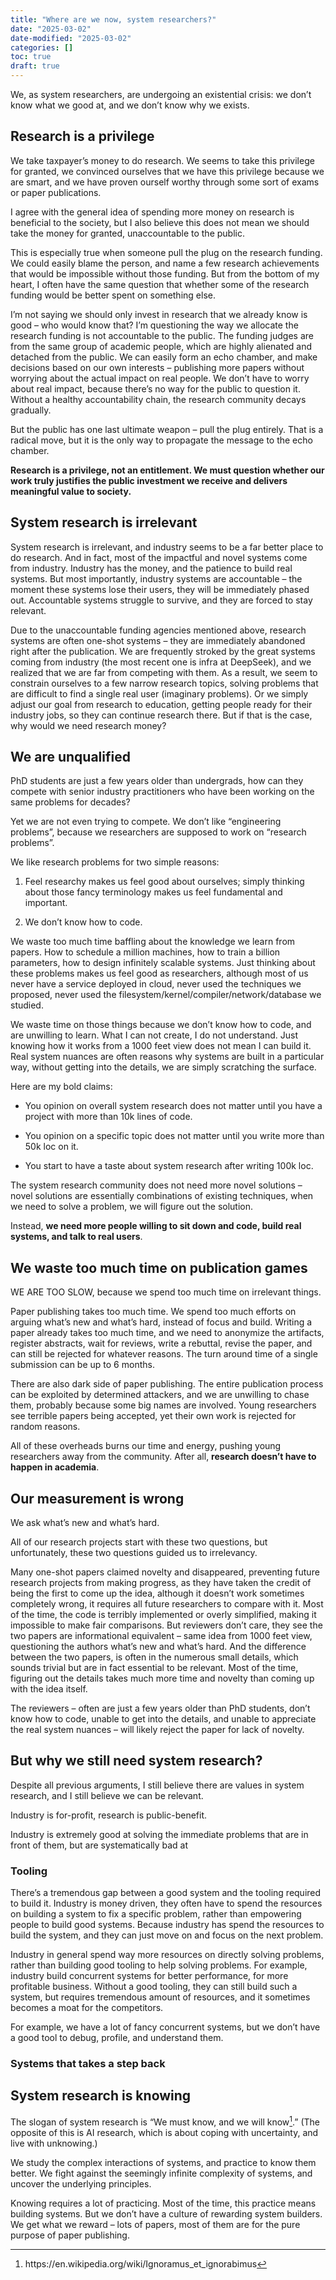 ```yaml
---
title: "Where are we now, system researchers?"
date: "2025-03-02"
date-modified: "2025-03-02"
categories: []
toc: true
draft: true 
---
```


We, as system researchers, are undergoing an existential crisis: we don't know what we good at, and we don't know why we exists. 


## Research is a privilege
We take taxpayer's money to do research.
We seems to take this privilege for granted, we convinced ourselves that we have this privilege because we are smart, and we have proven ourself worthy through some sort of exams or paper publications.

I agree with the general idea of spending more money on research is beneficial to the society,
but I also believe this does not mean we should take the money for granted, unaccountable to the public.

This is especially true when someone pull the plug on the research funding.
We could easily blame the person, and name a few research achievements that would be impossible without those funding.
But from the bottom of my heart, I often have the same question that whether some of the research funding would be better spent on something else.

I'm not saying we should only invest in research that we already know is good -- who would know that?
I'm questioning the way we allocate the research funding is not accountable to the public.
The funding judges are from the same group of academic people, which are highly alienated and detached from the public.
We can easily form an echo chamber, and make decisions based on our own interests -- publishing more papers without worrying about the actual impact on real people.
We don't have to worry about real impact, because there's no way for the public to question it.
Without a healthy accountability chain, the research community decays gradually.

But the public has one last ultimate weapon -- pull the plug entirely.
That is a radical move, but it is the only way to propagate the message to the echo chamber.

**Research is a privilege, not an entitlement. We must question whether our work truly justifies the public investment we receive and delivers meaningful value to society.**

## System research is irrelevant
System research is irrelevant, and industry seems to be a far better place to do research.
And in fact, most of the impactful and novel systems come from industry.
Industry has the money, and the patience to build real systems. 
But most importantly, industry systems are accountable -- the moment these systems lose their users, they will be immediately phased out.
Accountable systems struggle to survive, and they are forced to stay relevant.

Due to the unaccountable funding agencies mentioned above, research systems are often one-shot systems -- they are immediately abandoned right after the publication.
We are frequently stroked by the great systems coming from industry (the most recent one is infra at DeepSeek), and we realized that we are far from competing with them. 
As a result, we seem to constrain ourselves to a few narrow research topics, solving problems that are difficult to find a single real user (imaginary problems).
Or we simply adjust our goal from research to education, getting people ready for their industry jobs, so they can continue research there.
But if that is the case, why would we need research money?

## We are unqualified
PhD students are just a few years older than undergrads, how can they compete with senior industry practitioners who have been working on the same problems for decades?

Yet we are not even trying to compete.
We don't like "engineering problems", because we researchers are supposed to work on "research problems".

We like research problems for two simple reasons:

1. Feel researchy makes us feel good about ourselves; simply thinking about those fancy terminology makes us feel fundamental and important.

2. We don't know how to code. 

We waste too much time baffling about the knowledge we learn from papers.
How to schedule a million machines, how to train a billion parameters, how to design infinitely scalable systems. 
Just thinking about these problems makes us feel good as researchers, although most of us never have a service deployed in cloud, never used the techniques we proposed, never used the filesystem/kernel/compiler/network/database we studied.

We waste time on those things because we don't know how to code, and are unwilling to learn.
What I can not create, I do not understand. Just knowing how it works from a 1000 feet view does not mean I can build it.
Real system nuances are often reasons why systems are built in a particular way, without getting into the details, we are simply scratching the surface.

Here are my bold claims:

- You opinion on overall system research does not matter until you have a project with more than 10k lines of code.

- You opinion on a specific topic does not matter until you write more than 50k loc on it. 


- You start to have a taste about system research after writing 100k loc.

The system research community does not need more novel solutions -- novel solutions are essentially combinations of existing techniques, when we need to solve a problem, we will figure out the solution.

Instead, **we need more people willing to sit down and code, build real systems, and talk to real users**.

## We waste too much time on publication games
WE ARE TOO SLOW, because we spend too much time on irrelevant things.

Paper publishing takes too much time.
We spend too much efforts on arguing what's new and what's hard, instead of focus and build.
Writing a paper already takes too much time, and we need to anonymize the artifacts, register abstracts, wait for reviews, write a rebuttal, revise the paper, and can still be rejected for whatever reasons.
The turn around time of a single submission can be up to 6 months.

There are also dark side of paper publishing.
The entire publication process can be exploited by determined attackers, and we are unwilling to chase them, probably because some big names are involved.
Young researchers see terrible papers being accepted, yet their own work is rejected for random reasons.

All of these overheads burns our time and energy, pushing young researchers away from the community.
After all, **research doesn't have to happen in academia**.

## Our measurement is wrong 
We ask what's new and what's hard.

All of our research projects start with these two questions, but unfortunately, these two questions guided us to irrelevancy.

Many one-shot papers claimed novelty and disappeared, preventing future research projects from making progress, as they have taken the credit of being the first to come up the idea, although it doesn't work sometimes completely wrong, it requires all future researchers to compare with it.
Most of the time, the code is terribly implemented or overly simplified, making it impossible to make fair comparisons.
But reviewers don't care, they see the two papers are informational equivalent -- same idea from 1000 feet view, questioning the authors what's new and what's hard.
And the difference between the two papers, is often in the numerous small details, which sounds trivial but are in fact essential to be relevant.
Most of the time, figuring out the details takes much more time and novelty than coming up with the idea itself.

The reviewers -- often are just a few years older than PhD students, don't know how to code, unable to get into the details, 
and unable to appreciate the real system nuances -- will likely reject the paper for lack of novelty.



## But why we still need system research?
Despite all previous arguments, I still believe there are values in system research, and I still believe we can be relevant.

Industry is for-profit, research is public-benefit.

Industry is extremely good at solving the immediate problems that are in front of them, but are systematically bad at 

### Tooling
There's a tremendous gap between a good system and the tooling required to build it. 
Industry is money driven, they often have to spend the resources on building a system to fix a specific problem, rather than empowering people to build good systems.
Because industry has spend the resources to build the system, and they can just move on and focus on the next problem.

Industry in general spend way more resources on directly solving problems, rather than building good tooling to help solving problems.
For example, industry build concurrent systems for better performance, for more profitable business.
Without a good tooling, they can still build such a system, but requires tremendous amount of resources, and it sometimes becomes a moat for the competitors.

For example, we have a lot of fancy concurrent systems, but we don't have a good tool to debug, profile, and understand them.

### Systems that takes a step back


## System research is knowing
The slogan of system research is "We must know, and we will know[^1]." (The opposite of this is AI research, which is about coping with uncertainty, and live with unknowing.)

We study the complex interactions of systems, and practice to know them better. We fight against the seemingly infinite complexity of systems, and uncover the underlying principles.

Knowing requires a lot of practicing. 
Most of the time, this practice means building systems.
But we don't have a culture of rewarding system builders.
We get what we reward -- lots of papers, most of them are for the pure purpose of paper publishing.




[^1]: https://en.wikipedia.org/wiki/Ignoramus_et_ignorabimus



